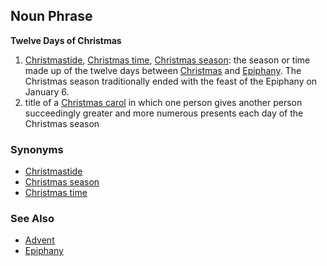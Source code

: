 ==Noun Phrase==
'''Twelve Days of Christmas'''

# [[Christmastide]], [[Christmas time]], [[Christmas season]]: the season or time made up of the twelve days between [[Christmas]] and [[Epiphany]].  The Christmas season traditionally ended with the feast of the Epiphany on January 6.
# title of a [[Christmas carol]] in which one person gives another person succeedingly greater and more numerous presents each day of the Christmas season

===Synonyms===
*[[Christmastide]]
*[[Christmas season]]
*[[Christmas time]]

===See Also===
*[[Advent]]
*[[Epiphany]]